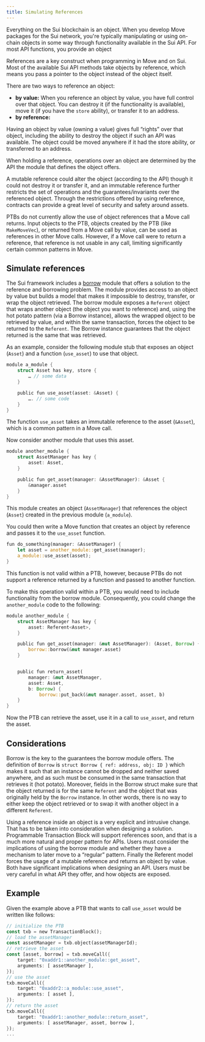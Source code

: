 ```yaml
---
title: Simulating References
---
```




Everything on the Sui blockchain is an object. When you develop Move packages for the Sui network, you're typically manipulating or using on-chain objects in some way through functionality available in the Sui API. For most API functions, you provide an object     

References are a key construct when programming in Move and on Sui. Most of the available Sui API methods take objects by reference, which means you pass a pointer to the object instead of the object itself. 

There are two ways to reference an object:
- **by value:** When you reference an object by value, you have full control over that object. You can destroy it (if the functionality is available), move it (if you have the `store` ability), or transfer it to an address.
- **by reference:** 

Having an object by value (owning a value) gives full “rights” over that object, including the ability to destroy the object if such an API was available. The object could be moved anywhere if it had the store ability, or transferred to an address.

When holding a reference, operations over an object are determined by the API the module that defines the object offers.

A mutable reference could alter the object (according to the API) though it could not destroy it or transfer it, and an immutable reference further restricts the set of operations and the guarantees/invariants over the referenced object.
Through the restrictions offered by using reference, contracts can provide a great level of security and safety around assets.

PTBs do not currently allow the use of object references that a Move call returns. Input objects to the PTB, objects created by the PTB (like `MakeMoveVec`), or returned from a Move call by value, can be used as references in other Move calls. However, if a Move call were to return a reference, that reference is not usable in any call, limiting significantly certain common patterns in Move.

## Simulate references

The Sui framework includes a [borrow](https://github.com/MystenLabs/sui/blob/main/crates/sui-framework/docs/borrow.md) module that offers a solution to the reference and borrowing problem. The module provides access to an object by value but builds a model that makes it impossible to destroy, transfer, or wrap the object retrieved. The borrow module exposes a `Referent` object that wraps another object (the object you want to reference) and, using the hot potato pattern (via a Borrow instance), allows the wrapped object to be retrieved by value, and within the same transaction, forces the object to be returned to the `Referent`. The Borrow instance guarantees that the object returned is the same that was retrieved.

As an example, consider the following module stub that exposes an object (`Asset`) and a function (`use_asset`) to use that object.

```rust
module a_module {
    struct Asset has key, store {
        … // some data
    }

    public fun use_asset(asset: &Asset) {
        …. // some code
    }
}
```

The function `use_asset` takes an immutable reference to the asset (`&Asset`), which is a common pattern in a Move call. 

Now consider another module that uses this asset.

```rust
module another_module {
    struct AssetManager has key {
        asset: Asset,
    }

    public fun get_asset(manager: &AssetManager): &Asset {
        &manager.asset
    }
}
```

This module creates an object (`AssetManager`) that references the object (`Asset`) created in the previous module (`a_module`).

You could then write a Move function that creates an object by reference and passes it to the `use_asset` function.  

```rust
fun do_something(manager: &AssetManager) {
    let asset = another_module::get_asset(manager);
    a_module::use_asset(asset);
}
```

This function is not valid within a PTB, however, because PTBs do not support a reference returned by a function and passed to another function.

To make this operation valid within a PTB, you would need to include functionality from the borrow module. Consequently, you could change the `another_module` code to the following:

```rust
module another_module {
    struct AssetManager has key {
        asset: Referent<Asset>,
    }

    public fun get_asset(manager: &mut AssetManager): (Asset, Borrow) {
        borrow::borrow(&mut manager.asset)
    }


    public fun return_asset(
        manager: &mut AssetManager,
        asset: Asset,
        b: Borrow) {
            borrow::put_back(&mut manager.asset, asset, b)
    }
}
```

Now the PTB can retrieve the asset, use it in a call to `use_asset`, and return the asset.

## Considerations

Borrow is the key to the guarantees the borrow module offers. The definition of `Borrow` is
`struct Borrow { ref: address, obj: ID }`
which makes it such that an instance cannot be dropped and neither saved anywhere, and as such must be consumed in the same transaction that retrieves it (hot potato). Moreover, fields in the Borrow struct make sure that the object returned is for the same `Referent` and the object that was originally held by the `Borrow` instance. In other words, there is no way to either keep the object retrieved or to swap it with another object in a different `Referent`.

Using a reference inside an object is a very explicit and intrusive change. That has to be taken into consideration when designing a solution. Programmable Transaction Block will support references soon, and that is a much more natural and proper pattern for APIs.
Users must consider the implications of using the borrow module and whether they have a mechanism to later move to a “regular” pattern.
Finally the Referent model forces the usage of a mutable reference and returns an object by value. Both have significant implications when designing an API. Users must be very careful in what API they offer, and how objects are exposed.

## Example

Given the example above a PTB that wants to call `use_asset` would be written like follows:

```rust
// initialize the PTB
const txb = new TransactionBlock();
// load the assetManager
const assetManager = txb.object(assetManagerId); 
// retrieve the asset
const [asset, borrow] = txb.moveCall({ 
    target: "0xaddr1::another_module::get_asset",
    arguments: [ assetManager ],
});
// use the asset
txb.moveCall({ 
    target: "0xaddr2::a_module::use_asset",
    arguments: [ asset ],
});
// return the asset
txb.moveCall({ 
    target: "0xaddr1::another_module::return_asset",
    arguments: [ assetManager, asset, borrow ],
});
...
```

